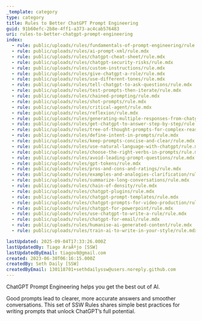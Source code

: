 ```yaml
---
_template: category
type: category
title: Rules to Better ChatGPT Prompt Engineering
guid: 91b60efc-2b8e-4ff1-a373-ac4cab576483
uri: rules-to-better-chatgpt-prompt-engineering
index:
  - rule: public/uploads/rules/fundamentals-of-prompt-engineering/rule.mdx
  - rule: public/uploads/rules/ai-prompt-xml/rule.mdx
  - rule: public/uploads/rules/chatgpt-cheat-sheet/rule.mdx
  - rule: public/uploads/rules/chatgpt-security-risks/rule.mdx
  - rule: public/uploads/rules/custom-instructions/rule.mdx
  - rule: public/uploads/rules/give-chatgpt-a-role/rule.mdx
  - rule: public/uploads/rules/use-different-tones/rule.mdx
  - rule: public/uploads/rules/tell-chatgpt-to-ask-questions/rule.mdx
  - rule: public/uploads/rules/test-prompts-then-iterate/rule.mdx
  - rule: public/uploads/rules/chained-prompting/rule.mdx
  - rule: public/uploads/rules/shot-prompts/rule.mdx
  - rule: public/uploads/rules/critical-agent/rule.mdx
  - rule: public/uploads/rules/reflexion/rule.mdx
  - rule: public/uploads/rules/generating-multiple-responses-from-chatgpt/rule.mdx
  - rule: public/uploads/rules/get-chatgpt-to-answer-step-by-step/rule.mdx
  - rule: public/uploads/rules/tree-of-thought-prompts-for-complex-reasoning/rule.mdx
  - rule: public/uploads/rules/define-intent-in-prompts/rule.mdx
  - rule: public/uploads/rules/keep-prompts-concise-and-clear/rule.mdx
  - rule: public/uploads/rules/use-natural-language-with-chatgpt/rule.mdx
  - rule: public/uploads/rules/choose-the-right-verbs-in-prompts/rule.mdx
  - rule: public/uploads/rules/avoid-leading-prompt-questions/rule.mdx
  - rule: public/uploads/rules/gpt-tokens/rule.mdx
  - rule: public/uploads/rules/pros-and-cons-and-ratings/rule.mdx
  - rule: public/uploads/rules/examples-and-analogies-clarification/rule.mdx
  - rule: public/uploads/rules/summarize-long-conversations/rule.mdx
  - rule: public/uploads/rules/chain-of-density/rule.mdx
  - rule: public/uploads/rules/chatgpt-plugins/rule.mdx
  - rule: public/uploads/rules/chatgpt-prompt-templates/rule.mdx
  - rule: public/uploads/rules/chatgpt-prompts-for-video-production/rule.mdx
  - rule: public/uploads/rules/chatgpt-for-powerpoint/rule.mdx
  - rule: public/uploads/rules/use-chatgpt-to-write-a-rule/rule.mdx
  - rule: public/uploads/rules/chatgpt-for-email/rule.mdx
  - rule: public/uploads/rules/humanise-ai-generated-content/rule.mdx
  - rule: public/uploads/rules/train-ai-to-write-in-your-style/rule.mdx

lastUpdated: 2025-09-04T17:33:26.000Z
lastUpdatedBy: Tiago AraÃºjo [SSW]
lastUpdatedByEmail: tiagov8@gmail.com
created: 2023-06-30T06:16:15.000Z
createdBy: Seth Daily [SSW]
createdByEmail: 130118701+sethdailyssw@users.noreply.github.com
---
```


ChatGPT Prompt Engineering helps you get the best out of AI.

Good prompts lead to clearer, more accurate answers and smoother conversations. This set of SSW Rules shares simple best practices for writing prompts that unlock ChatGPT’s full potential.
